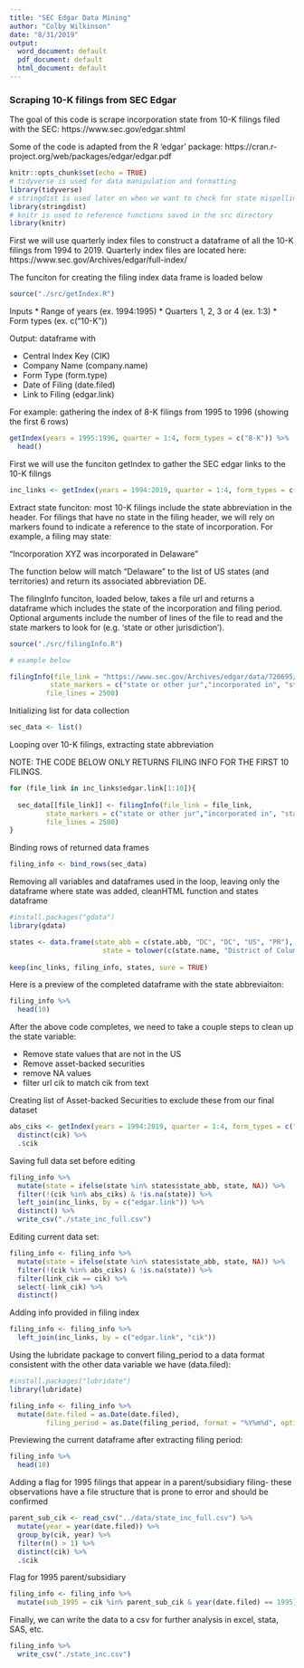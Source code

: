 ```yaml
---
title: "SEC Edgar Data Mining"
author: "Colby Wilkinson"
date: "8/31/2019"
output:
  word_document: default
  pdf_document: default
  html_document: default
---
```


### Scraping 10-K filings from SEC Edgar

The goal of this code is scrape incorporation state from 10-K filings filed with the SEC: https://www.sec.gov/edgar.shtml

Some of the code is adapted from the R 'edgar' package: https://cran.r-project.org/web/packages/edgar/edgar.pdf

```r
knitr::opts_chunk$set(echo = TRUE)
# tidyverse is used for data manipulation and formatting
library(tidyverse)
# stringdist is used later on when we want to check for state mispellings
library(stringdist)
# knitr is used to reference functions saved in the src directory
library(knitr)
```

First we will use quarterly index files to construct a dataframe of all the 10-K filings from 1994 to 2019.  Quarterly index files are located here: https://www.sec.gov/Archives/edgar/full-index/ 

The funciton for creating the filing index data frame is loaded below

```r
source("./src/getIndex.R")
```

Inputs
* Range of years (ex. 1994:1995)
* Quarters 1, 2, 3 or 4 (ex. 1:3)
* Form types (ex. c("10-K"))

Output: dataframe with 

* Central Index Key (CIK)
* Company Name (company.name)
* Form Type (form.type)
* Date of Filing (date.filed)
* Link to Filing (edgar.link)

For example: gathering the index of 8-K filings from 1995 to 1996 (showing the first 6 rows)

```r
getIndex(years = 1995:1996, quarter = 1:4, form_types = c("8-K")) %>% 
  head()
```

First we will use the funciton getIndex to gather the SEC edgar links to the 10-K filings

```r
inc_links <- getIndex(years = 1994:2019, quarter = 1:4, form_types = c("10-K", "10-K405"))
```

Extract state funciton: most 10-K filings include the state abbreviation in the header.  For filings that have no state in the filing header, we will rely on markers found to indicate a reference to the state of incorporation.  For example, a filing may state:

"Incorporation XYZ was incorporated in Delaware"

The function below will match "Delaware" to the list of US states (and territories) and return its associated abbreviation DE.

The filingInfo funciton, loaded below, takes a file url and returns a dataframe which includes the state of the incorporation and filing period.  Optional arguments include the number of lines of the file to read and the state markers to look for (e.g. 'state or other jurisdiction').

```r
source("./src/filingInfo.R")

# example below

filingInfo(file_link = "https://www.sec.gov/Archives/edgar/data/720695/0000950127-95-000018.txt",
          state_markers = c("state or other jur","incorporated in", "state of inco", "incorporated under", "incorporated in", "state or"),
         file_lines = 2500)
```

Initializing list for data collection

```r
sec_data <- list()
```

Looping over 10-K filings, extracting state abbreviation

NOTE: THE CODE BELOW ONLY RETURNS FILING INFO FOR THE FIRST 10 FILINGS.

```r

for (file_link in inc_links$edgar.link[1:10]){
  
  sec_data[[file_link]] <- filingInfo(file_link = file_link,
         state_markers = c("state or other jur","incorporated in", "state of inco", "incorporated under", "incorporated in", "state or"),
         file_lines = 2500)
}

```

Binding rows of returned data frames

```r
filing_info <- bind_rows(sec_data)
```

Removing all variables and dataframes used in the loop, leaving only the dataframe where state was added, cleanHTML function and states dataframe

```r
#install.packages("gdata")
library(gdata)

states <- data.frame(state_abb = c(state.abb, "DC", "DC", "US", "PR"),
                       state = tolower(c(state.name, "District of Columbia", "Washington D", "United States", "Puerto Rico")))
 
keep(inc_links, filing_info, states, sure = TRUE)
```

Here is a preview of the completed dataframe with the state abbreviaiton:

```r
filing_info %>% 
  head(10)
```

After the above code completes, we need to take a couple steps to clean up the state variable:

* Remove state values that are not in the US
* Remove asset-backed securities
* remove NA values
* filter url cik to match cik from text

Creating list of Asset-backed Securities to exclude these from our final dataset

```r

abs_ciks <- getIndex(years = 1994:2019, quarter = 1:4, form_types = c("10-D", "ABS-EE")) %>% 
  distinct(cik) %>% 
  .$cik
```

Saving full data set before editing

```r
filing_info %>% 
  mutate(state = ifelse(state %in% states$state_abb, state, NA)) %>% 
  filter(!(cik %in% abs_ciks) & !is.na(state)) %>% 
  left_join(inc_links, by = c("edgar.link")) %>%
  distinct() %>% 
  write_csv("./state_inc_full.csv")
```

Editing current data set:

```r
filing_info <- filing_info %>% 
  mutate(state = ifelse(state %in% states$state_abb, state, NA)) %>% 
  filter(!(cik %in% abs_ciks) & !is.na(state)) %>% 
  filter(link_cik == cik) %>% 
  select(-link_cik) %>% 
  distinct()
```

Adding info provided in filing index

```r
filing_info <- filing_info %>% 
  left_join(inc_links, by = c("edgar.link", "cik"))
```


Using the lubridate package to convert filing_period to a data format consistent with the other data variable we have (data.filed):

```r
#install.packages("lubridate")
library(lubridate)

filing_info <- filing_info %>% 
  mutate(date.filed = as.Date(date.filed),
         filing_period = as.Date(filing_period, format = "%Y%m%d", optional = TRUE))
```

Previewing the current dataframe after extracting filing period:

```r
filing_info %>% 
  head(10)
```


Adding a flag for 1995 filings that appear in a parent/subsidiary filing- these observations have a file structure that is prone to error and should be confirmed

```r
parent_sub_cik <- read_csv("../data/state_inc_full.csv") %>% 
  mutate(year = year(date.filed)) %>% 
  group_by(cik, year) %>% 
  filter(n() > 1) %>% 
  distinct(cik) %>% 
  .$cik
```

Flag for 1995 parent/subsidiary

```r
filing_info <- filing_info %>% 
  mutate(sub_1995 = cik %in% parent_sub_cik & year(date.filed) == 1995)
```

Finally, we can write the data to a csv for further analysis in excel, stata, SAS, etc.

```r
filing_info %>% 
  write_csv("./state_inc.csv")
```
